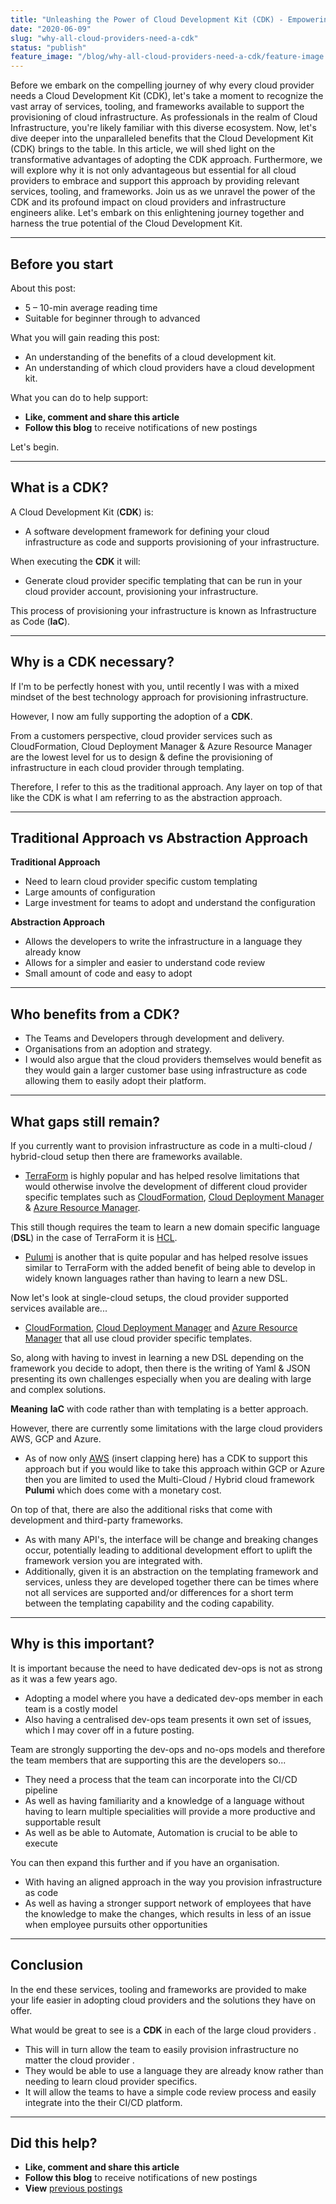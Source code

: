 ```yaml
---
title: "Unleashing the Power of Cloud Development Kit (CDK) - Empowering Cloud Providers and Infrastructure Engineers"
date: "2020-06-09"
slug: "why-all-cloud-providers-need-a-cdk"
status: "publish"
feature_image: "/blog/why-all-cloud-providers-need-a-cdk/feature-image.png"
---
```


Before we embark on the compelling journey of why every cloud provider needs a Cloud Development Kit (CDK), let's take a moment to recognize the vast array of services, tooling, and frameworks available to support the provisioning of cloud infrastructure. As professionals in the realm of Cloud Infrastructure, you're likely familiar with this diverse ecosystem. Now, let's dive deeper into the unparalleled benefits that the Cloud Development Kit (CDK) brings to the table. In this article, we will shed light on the transformative advantages of adopting the CDK approach. Furthermore, we will explore why it is not only advantageous but essential for all cloud providers to embrace and support this approach by providing relevant services, tooling, and frameworks. Join us as we unravel the power of the CDK and its profound impact on cloud providers and infrastructure engineers alike. Let's embark on this enlightening journey together and harness the true potential of the Cloud Development Kit.

---

## Before you start

About this post:

*   5 – 10-min average reading time
*   Suitable for beginner through to advanced

What you will gain reading this post:

*   An understanding of the benefits of a cloud development kit.
*   An understanding of which cloud providers have a cloud development kit.

What you can do to help support:

*   **Like, comment and share this article**
*   **Follow this blog** to receive notifications of new postings

Let's begin.

---

## What is a CDK?

A Cloud Development Kit (**CDK**) is:

*   A software development framework for defining your cloud infrastructure as code and supports provisioning of your infrastructure.

When executing the **CDK** it will:

*   Generate cloud provider specific templating that can be run in your cloud provider account, provisioning your infrastructure.

This process of provisioning your infrastructure is known as Infrastructure as Code (**IaC**).

---

## Why is a CDK necessary?

If I'm to be perfectly honest with you, until recently I was with a mixed mindset of the best technology approach for provisioning infrastructure.

However, I now am fully supporting the adoption of a **CDK**.

From a customers perspective, cloud provider services such as CloudFormation, Cloud Deployment Manager & Azure Resource Manager are the lowest level for us to design & define the provisioning of infrastructure in each cloud provider through templating.

Therefore, I refer to this as the traditional approach. Any layer on top of that like the CDK is what I am referring to as the abstraction approach.

---

## Traditional Approach vs Abstraction Approach

**Traditional Approach**

- Need to learn cloud provider specific custom templating
- Large amounts of configuration
- Large investment for teams to adopt and understand the configuration

**Abstraction Approach**

- Allows the developers to write the infrastructure in a language they already know
- Allows for a simpler and easier to understand code review
- Small amount of code and easy to adopt

---

## Who benefits from a CDK?

*   The Teams and Developers through development and delivery.
*   Organisations from an adoption and strategy.
*   I would also argue that the cloud providers themselves would benefit as they would gain a larger customer base using infrastructure as code allowing them to easily adopt their platform.

---

## What gaps still remain?

If you currently want to provision infrastructure as code in a multi-cloud / hybrid-cloud setup then there are frameworks available.

*   [TerraForm](https://www.terraform.io/) is highly popular and has helped resolve limitations that would otherwise involve the development of different cloud provider specific templates such as [CloudFormation](https://aws.amazon.com/cloudformation/), [Cloud Deployment Manager](https://cloud.google.com/deployment-manager/docs) & [Azure Resource Manager](https://docs.microsoft.com/en-au/azure/azure-resource-manager/management/overview).

This still though requires the team to learn a new domain specific language (**DSL**) in the case of TerraForm it is [HCL](https://github.com/hashicorp/hcl).

*   [Pulumi](https://www.pulumi.com/) is another that is quite popular and has helped resolve issues similar to TerraForm with the added benefit of being able to develop in widely known languages rather than having to learn a new DSL.

Now let's look at single-cloud setups, the cloud provider supported services available are...

*   [CloudFormation](https://cloud.google.com/deployment-manager/docs/configuration/syntax-reference), [Cloud Deployment Manager](https://cloud.google.com/deployment-manager/docs/configuration/syntax-reference) and [Azure Resource Manager](https://docs.microsoft.com/en-us/azure/azure-resource-manager/templates/overview) that all use cloud provider specific templates.

So, along with having to invest in learning a new DSL depending on the framework you decide to adopt, then there is the writing of Yaml & JSON presenting its own challenges especially when you are dealing with large and complex solutions.

**Meaning** **IaC** with code rather than with templating is a better approach.

However, there are currently some limitations with the large cloud providers AWS, GCP and Azure.

*   As of now only [AWS](https://docs.aws.amazon.com/cdk/latest/guide/home.html) (insert clapping here) has a CDK to support this approach but if you would like to take this approach within GCP or Azure then you are limited to used the Multi-Cloud / Hybrid cloud framework **Pulumi** which does come with a monetary cost.

On top of that, there are also the additional risks that come with development and third-party frameworks.

*   As with many API's, the interface will be change and breaking changes occur, potentially leading to additional development effort to uplift the framework version you are integrated with.
*   Additionally, given it is an abstraction on the templating framework and services, unless they are developed together there can be times where not all services are supported and/or differences for a short term between the templating capability and the coding capability.

---

## Why is this important?

It is important because the need to have dedicated dev-ops is not as strong as it was a few years ago.

*   Adopting a model where you have a dedicated dev-ops member in each team is a costly model
*   Also having a centralised dev-ops team presents it own set of issues, which I may cover off in a future posting.

Team are strongly supporting the dev-ops and no-ops models and therefore the team members that are supporting this are the developers so...

*   They need a process that the team can incorporate into the CI/CD pipeline
*   As well as having familiarity and a knowledge of a language without having to learn multiple specialities will provide a more productive and supportable result
*   As well as be able to Automate, Automation is crucial to be able to execute

You can then expand this further and if you have an organisation.

*   With having an aligned approach in the way you provision infrastructure as code
*   As well as having a stronger support network of employees that have the knowledge to make the changes, which results in less of an issue when employee pursuits other opportunities

---

## Conclusion

In the end these services, tooling and frameworks are provided to make your life easier in adopting cloud providers and the solutions they have on offer.

What would be great to see is a **CDK** in each of the large cloud providers .

*   This will in turn allow the team to easily provision infrastructure no matter the cloud provider .
*   They would be able to use a language they are already know rather than needing to learn cloud provider specifics.
*   It will allow the teams to have a simple code review process and easily integrate into the their CI/CD platform.

---

## Did this help?

*   **Like, comment and share this article**
*   **Follow this blog** to receive notifications of new postings
*   **View** [previous postings](https://robertleggett.com.au/)
